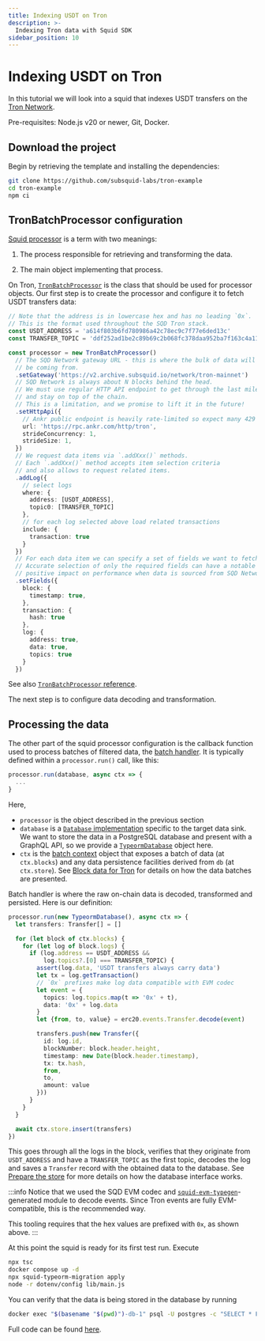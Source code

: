 ```yaml
---
title: Indexing USDT on Tron
description: >-
  Indexing Tron data with Squid SDK
sidebar_position: 10
---
```


# Indexing USDT on Tron

In this tutorial we will look into a squid that indexes USDT transfers on the [Tron Network](https://tron.network).

Pre-requisites: Node.js v20 or newer, Git, Docker.

## Download the project

Begin by retrieving the template and installing the dependencies:
```bash
git clone https://github.com/subsquid-labs/tron-example
cd tron-example
npm ci
```

## TronBatchProcessor configuration

[Squid processor](/sdk/reference/processors/architecture) is a term with two meanings:

1. The process responsible for retrieving and transforming the data.

2. The main object implementing that process.

On Tron, [`TronBatchProcessor`](/tron-indexing/tron-batch-processor) is the class that should be used for processor objects. Our first step is to create the processor and configure it to fetch USDT transfers data:

```typescript title="src/main.ts"
// Note that the address is in lowercase hex and has no leading `0x`.
// This is the format used throughout the SQD Tron stack.
const USDT_ADDRESS = 'a614f803b6fd780986a42c78ec9c7f77e6ded13c'
const TRANSFER_TOPIC = 'ddf252ad1be2c89b69c2b068fc378daa952ba7f163c4a11628f55a4df523b3ef'

const processor = new TronBatchProcessor()
  // The SQD Network gateway URL - this is where the bulk of data will
  // be coming from.
  .setGateway('https://v2.archive.subsquid.io/network/tron-mainnet')
  // SQD Network is always about N blocks behind the head.
  // We must use regular HTTP API endpoint to get through the last mile
  // and stay on top of the chain.
  // This is a limitation, and we promise to lift it in the future!
  .setHttpApi({
    // Ankr public endpoint is heavily rate-limited so expect many 429 errors
    url: 'https://rpc.ankr.com/http/tron',
    strideConcurrency: 1,
    strideSize: 1,
  })
  // We request data items via `.addXxx()` methods.
  // Each `.addXxx()` method accepts item selection criteria
  // and also allows to request related items.
  .addLog({
    // select logs
    where: {
      address: [USDT_ADDRESS],
      topic0: [TRANSFER_TOPIC]
    },
    // for each log selected above load related transactions
    include: {
      transaction: true
    }
  })
  // For each data item we can specify a set of fields we want to fetch.
  // Accurate selection of only the required fields can have a notable
  // positive impact on performance when data is sourced from SQD Network.
  .setFields({
    block: {
      timestamp: true,
    },
    transaction: {
      hash: true
    },
    log: {
      address: true,
      data: true,
      topics: true
    }
  })
```

See also [`TronBatchProcessor` reference](/tron-indexing/tron-batch-processor).

The next step is to configure data decoding and transformation.

## Processing the data

The other part of the squid processor configuration is the callback function used to process batches of filtered data, the [batch handler](/sdk/reference/processors/architecture/#processorrun). It is typically defined within a `processor.run()` call, like this:
```typescript
processor.run(database, async ctx => {
  ...
}
```
Here,
* `processor` is the object described in the previous section
* `database` is a [`Database` implementation](/sdk/resources/persisting-data/overview) specific to the target data sink. We want to store the data in a PostgreSQL database and present with a GraphQL API, so we provide a [`TypeormDatabase`](/sdk/resources/persisting-data/typeorm/) object here.
* `ctx` is the [batch context](/sdk/reference/processors/architecture/#batch-context) object that exposes a batch of data (at `ctx.blocks`) and any data persistence facilities derived from `db` (at `ctx.store`). See [Block data for Tron](/tron-indexing/tron-batch-processor/context-interfaces) for details on how the data batches are presented.

Batch handler is where the raw on-chain data is decoded, transformed and persisted. Here is our definition:
```typescript title="src/main.ts"
processor.run(new TypeormDatabase(), async ctx => {
  let transfers: Transfer[] = []

  for (let block of ctx.blocks) {
    for (let log of block.logs) {
      if (log.address == USDT_ADDRESS &&
          log.topics?.[0] === TRANSFER_TOPIC) {
        assert(log.data, 'USDT transfers always carry data')
        let tx = log.getTransaction()
        // `0x` prefixes make log data compatible with EVM codec
        let event = {
          topics: log.topics.map(t => '0x' + t),
          data: '0x' + log.data
        }
        let {from, to, value} = erc20.events.Transfer.decode(event)

        transfers.push(new Transfer({
          id: log.id,
          blockNumber: block.header.height,
          timestamp: new Date(block.header.timestamp),
          tx: tx.hash,
          from,
          to,
          amount: value
        }))
      }
    }
  }

  await ctx.store.insert(transfers)
})
```
This goes through all the logs in the block, verifies that they originate from `USDT_ADDRESS` and have a `TRANSFER_TOPIC` as the first topic, decodes the log and saves a `Transfer` record with the obtained data to the database. See [Prepare the store](/sdk/how-to-start/squid-development/#store) for more details on how the database interface works.

:::info
Notice that we used the SQD EVM codec and [`squid-evm-typegen`](/sdk/resources/tools/typegen/generation/?typegen=evm)-generated module to decode events. Since Tron events are fully EVM-compatible, this is the recommended way.

This tooling requires that the hex values are prefixed with `0x`, as shown above.
:::

At this point the squid is ready for its first test run. Execute
```bash
npx tsc
docker compose up -d
npx squid-typeorm-migration apply
node -r dotenv/config lib/main.js
```
You can verify that the data is being stored in the database by running
```bash
docker exec "$(basename "$(pwd)")-db-1" psql -U postgres -c "SELECT * FROM transfer LIMIT 100"
```
Full code can be found [here](https://github.com/subsquid-labs/tron-example).
